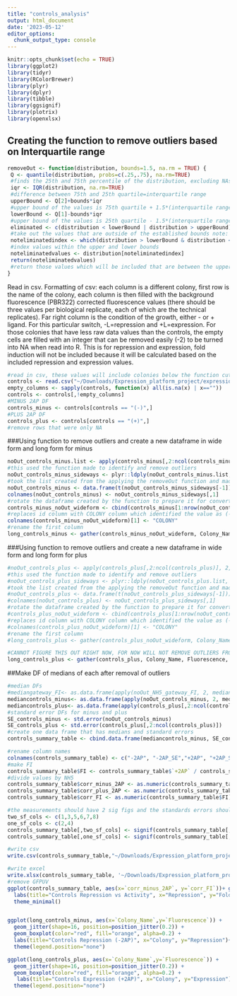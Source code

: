 ```yaml
---
title: "controls_analysis"
output: html_document
date: '2023-05-12'
editor_options: 
  chunk_output_type: console
---
```


```r
knitr::opts_chunk$set(echo = TRUE)
library(ggplot2)
library(tidyr)
library(RColorBrewer)
library(plyr)
library(dplyr)
library(tibble)
library(ggsignif)
library(plotrix)
library(openxlsx)
```

## Creating the function to remove outliers based on Interquartile range
```r
removeOut <- function(distribution, bounds=1.5, na.rm = TRUE) {
 Q <- quantile(distribution, probs=c(.25,.75), na.rm=TRUE) 
 #finds the 25th and 75th percentile of the distribution, excluding NAs
 iqr <- IQR(distribution, na.rm=TRUE)
 #difference between 75th and 25th quartile=interquartile range
 upperBound <- Q[2]+bounds*iqr
 #upper bound of the values is 75th quartile + 1.5*(interquartile range) note: that 1.5 can be varied by changing bound
 lowerBound <- Q[1]-bounds*iqr
 #upper bound of the values is 25th quartile - 1.5*(interquartile range)
 eliminated <- c(distribution < lowerBound | distribution > upperBound)
 #take out the values that are outside of the established bounds note: that 1.5 can be varied by changing bound
 noteliminatedindex <- which(distribution > lowerBound & distribution < upperBound)
 #index values within the upper and lower bounds
 noteliminatedvalues <- distribution[noteliminatedindex]
 return(noteliminatedvalues)
 #return those values which will be included that are between the upper and lower bounds 
}
```

Read in csv.
Formatting of csv: each column is a different colony, first row is the name of the colony, each column is then filled with the background fluorescence (PBR322) corrected fluorescence values (there should be three values per biological replicate, each of which are the technical replicates). Far right column is the condition of the growth, either - or + ligand. For this particular switch, -L=repression and +L=expression. For those colonies that have less raw data values than the controls, the empty cells are filled with an integer that can be removed easily (-2) to be turned into NA when read into R. 
This is for repression and expression, fold induction will not be included because it will be calculated based on the included repression and expression values.
```r
#read in csv, these values will include colonies below the function cut off which has been defined here as 2.0
controls <- read.csv("~/Downloads/Expression_platform_project/expression_platform_files/Controls_data.csv", header=T)
empty_columns <- sapply(controls, function(x) all(is.na(x) | x==""))
controls <- controls[,!empty_columns]
#MINUS 2AP DF
controls_minus <- controls[controls == "(-)",]
#PLUS 2AP DF
controls_plus <- controls[controls == "(+)",]
#remove rows that were only NA 
```

###Using function to remove outliers and create a new dataframe in wide form and long form for minus
```r
noOut_controls_minus.list <- apply(controls_minus[,2:ncol(controls_minus)], 2, removeOut, na.rm=TRUE)
#this used the function made to identify and remove outliers 
noOut_controls_minus_sideways <- plyr::ldply(noOut_controls_minus.list, rbind)
#took the list created from the applying the removeOut function and made it into a dataframe 
noOut_controls_minus <- data.frame(t(noOut_controls_minus_sideways[-1]))
colnames(noOut_controls_minus) <- noOut_controls_minus_sideways[,1]
#rotate the dataframe created by the function to prepare it for converting to long form 
controls_minus_noOut_wideform <- cbind(controls_minus[1:nrow(noOut_controls_minus),1], noOut_controls_minus[,1:ncol(noOut_controls_minus)])
#replaces id column with COLONY column which identified the value as (-) or (+)
colnames(controls_minus_noOut_wideform)[1] <- "COLONY"
#rename the first column 
long_controls_minus <- gather(controls_minus_noOut_wideform, Colony_Name, Fluorescence, -COLONY)
```

###Using function to remove outliers and create a new dataframe in wide form and long form for plus
```r

#noOut_controls_plus <- apply(controls_plus[,2:ncol(controls_plus)], 2, removeOut, na.rm=TRUE)
#this used the function made to identify and remove outliers 
#noOut_controls_plus_sideways <- plyr::ldply(noOut_controls_plus.list, rbind)
#took the list created from the applying the removeOut function and made it into a dataframe 
#noOut_controls_plus <- data.frame(t(noOut_controls_plus_sideways[-1]))
#colnames(noOut_controls_plus) <- noOut_controls_plus_sideways[,1]
#rotate the dataframe created by the function to prepare it for converting to long form 
#controls_plus_noOut_wideform <- cbind(controls_plus[1:nrow(noOut_controls_plus),1], noOut_controls_plus[,1:ncol(noOut_controls_plus)])
#replaces id column with COLONY column which identified the value as (-) or (+)
#colnames(controls_plus_noOut_wideform)[1] <- "COLONY"
#rename the first column 
#long_controls_plus <- gather(controls_plus_noOut_wideform, Colony_Name, Fluorescence, -COLONY)

#CANNOT FIGURE THIS OUT RIGHT NOW, FOR NOW WILL NOT REMOVE OUTLIERS FROM PLUS...WILL FIX LATER
long_controls_plus <- gather(controls_plus, Colony_Name, Fluorescence, -COLONY) 

```

##Make DF of medians of each after removal of outliers 
```r
#median DFs
#mediangateway_FI<- as.data.frame(apply(noOut_NH5_gateway_FI, 2, median, na.rm=TRUE))
mediancontrols_minus<- as.data.frame(apply(noOut_controls_minus, 2, median, na.rm=TRUE))
mediancontrols_plus<- as.data.frame(apply(controls_plus[,2:ncol(controls_plus)], 2, median))
#standard error DFs for minus and plus
SE_controls_minus <- std.error(noOut_controls_minus)
SE_controls_plus <- std.error(controls_plus[,2:ncol(controls_plus)])
#create one data frame that has medians and standard errors
controls_summary_table <- cbind.data.frame(mediancontrols_minus, SE_controls_minus, mediancontrols_plus, SE_controls_plus)

#rename column names
colnames(controls_summary_table) <- c("-2AP", "-2AP_SE","+2AP", "+2AP_SE")
#make FI
controls_summary_table$FI <- controls_summary_table$`+2AP` / controls_summary_table$`-2AP`
#divide values by NH5
controls_summary_table$corr_minus_2AP <- as.numeric(controls_summary_table$'-2AP')/controls_summary_table[c("NH5"),c("-2AP")]
controls_summary_table$corr_plus_2AP <- as.numeric(controls_summary_table$'+2AP')/controls_summary_table[c("NH5"),c("+2AP")]
controls_summary_table$corr_FI <- as.numeric(controls_summary_table$FI)/controls_summary_table[c("NH5"),c("FI")]

#the measurements should have 2 sig figs and the standards errors should have 1 sig fig
two_sf_cols <- c(1,3,5,6,7,8)
one_sf_cols <- c(2,4)
controls_summary_table[,two_sf_cols] <- signif(controls_summary_table[,two_sf_cols],2)
controls_summary_table[,one_sf_cols] <- signif(controls_summary_table[,one_sf_cols],1)

#write csv
write.csv(controls_summary_table,"~/Downloads/Expression_platform_project/expression_platform_files/analysis/output_files/Controls/controls_summary_table.csv", row.names = TRUE)

#write excel
write.xlsx(controls_summary_table, '~/Downloads/Expression_platform_project/expression_platform_files/analysis/output_files/Controls/controls_summary_table.xlsx', rowNames = TRUE)
#remove GFPUV
ggplot(controls_summary_table, aes(x=`corr_minus_2AP`, y=`corr_FI`))+ geom_point(size=2, alpha=1, show.legend = FALSE)+
  labs(title="Controls Repression vs Activity", x="Repression", y="Fold Induction")+
  theme_minimal()


ggplot(long_controls_minus, aes(x=`Colony_Name`,y=`Fluorescence`)) + 
  geom_jitter(shape=16, position=position_jitter(0.2)) +
  geom_boxplot(color="red", fill="orange", alpha=0.2) +
  labs(title="Controls Repression (-2AP)", x="Colony", y="Repression")+
  theme(legend.position="none")

ggplot(long_controls_plus, aes(x=`Colony_Name`,y=`Fluorescence`)) + 
  geom_jitter(shape=16, position=position_jitter(0.2)) +
  geom_boxplot(color="red", fill="orange", alpha=0.2) +
   labs(title="Controls Expression (+2AP)", x="Colony", y="Expression")+
  theme(legend.position="none")
```



